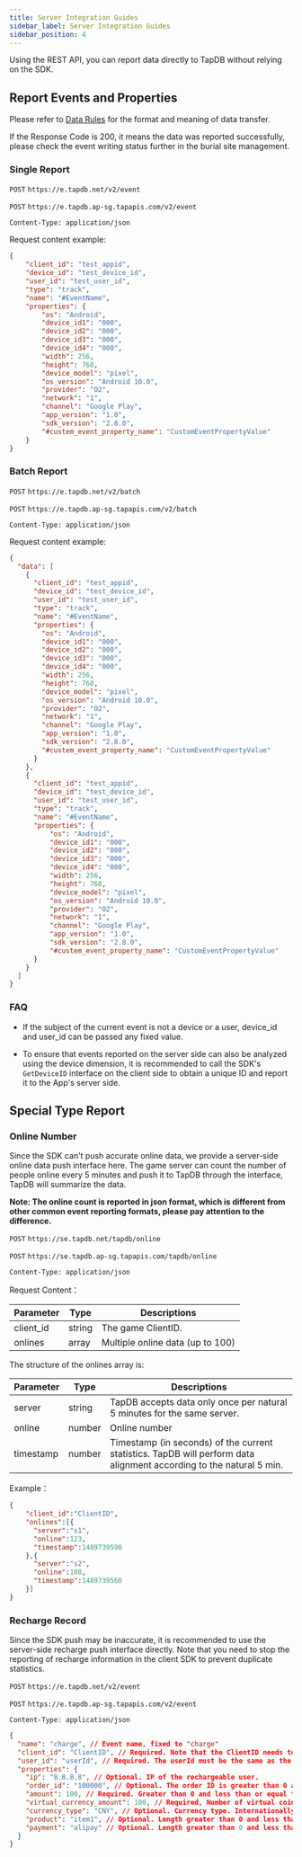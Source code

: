 ```yaml
---
title: Server Integration Guides
sidebar_label: Server Integration Guides
sidebar_position: 4
---
```



Using the REST API, you can report data directly to TapDB without relying on the SDK.

## Report Events and Properties

Please refer to [Data Rules](/sdk/tapdb/sdk/data-spec#数据规则) for the format and meaning of data transfer.

If the Response Code is 200, it means the data was reported successfully, please check the event writing status further in the burial site management.

### Single Report

<Conditional region='cn'>

`POST` `https://e.tapdb.net/v2/event`

</Conditional>


<Conditional region='global'>

`POST` `https://e.tapdb.ap-sg.tapapis.com/v2/event`

</Conditional>

`Content-Type: application/json`

Request content example:

```json
{
    "client_id": "test_appid",
    "device_id": "test_device_id",
    "user_id": "test_user_id",
    "type": "track",
    "name": "#EventName",
    "properties": {
        "os": "Android",
        "device_id1": "000",
        "device_id2": "000",
        "device_id3": "000",
        "device_id4": "000",
        "width": 256,
        "height": 768,
        "device_model": "pixel",
        "os_version": "Android 10.0",
        "provider": "O2",
        "network": "1",
        "channel": "Google Play",
        "app_version": "1.0",
        "sdk_version": "2.8.0",
        "#custem_event_property_name": "CustomEventPropertyValue"
    }
}
```

### Batch Report

<Conditional region='cn'>

`POST` `https://e.tapdb.net/v2/batch`

</Conditional>

<Conditional region='global'>

`POST` `https://e.tapdb.ap-sg.tapapis.com/v2/batch`

</Conditional>

`Content-Type: application/json`

Request content example:

```json
{
  "data": [
    {
      "client_id": "test_appid",
      "device_id": "test_device_id",
      "user_id": "test_user_id",
      "type": "track",
      "name": "#EventName",
      "properties": {
        "os": "Android",
        "device_id1": "000",
        "device_id2": "000",
        "device_id3": "000",
        "device_id4": "000",
        "width": 256,
        "height": 768,
        "device_model": "pixel",
        "os_version": "Android 10.0",
        "provider": "O2",
        "network": "1",
        "channel": "Google Play",
        "app_version": "1.0",
        "sdk_version": "2.8.0",
        "#custem_event_property_name": "CustomEventPropertyValue"
      }
    },
    {
      "client_id": "test_appid",
      "device_id": "test_device_id",
      "user_id": "test_user_id",
      "type": "track",
      "name": "#EventName",
      "properties": {
          "os": "Android",
          "device_id1": "000",
          "device_id2": "000",
          "device_id3": "000",
          "device_id4": "000",
          "width": 256,
          "height": 768,
          "device_model": "pixel",
          "os_version": "Android 10.0",
          "provider": "O2",
          "network": "1",
          "channel": "Google Play",
          "app_version": "1.0",
          "sdk_version": "2.8.0",
          "#custem_event_property_name": "CustomEventPropertyValue"
      }
    }
  ]
}

```

### FAQ

- If the subject of the current event is not a device or a user, device_id and user_id can be passed any fixed value.

- To ensure that events reported on the server side can also be analyzed using the device dimension, it is recommended to call the SDK's `GetDeviceID` interface on the client side to obtain a unique ID and report it to the App's server side.

## Special Type Report

### Online Number

Since the SDK can't push accurate online data, we provide a server-side online data push interface here. The game server can count the number of people online every 5 minutes and push it to TapDB through the interface, TapDB will summarize the data.

**Note: The online count is reported in json format, which is different from other common event reporting formats, please pay attention to the difference.**

<Conditional region='cn'>

`POST` `https://se.tapdb.net/tapdb/online`

</Conditional>

<Conditional region='global'>

`POST` `https://se.tapdb.ap-sg.tapapis.com/tapdb/online`

</Conditional>

`Content-Type: application/json`

Request Content：

| Parameter | Type | Descriptions |
| --- | --- | --- |
| client_id | string | The game ClientID. |
| onlines | array | Multiple online data (up to 100) |
 
The structure of the onlines array is:

| Parameter | Type | Descriptions |
| --- | --- | --- |
| server | string | TapDB accepts data only once per natural 5 minutes for the same server. |
| online | number | Online number |
| timestamp | number | Timestamp (in seconds) of the current statistics. TapDB will perform data alignment according to the natural 5 min. |

Example：

```json
{
    "client_id":"ClientID",
    "onlines":[{
      "server":"s1",
      "online":123,
      "timestamp":1489739590
    },{
      "server":"s2",
      "online":188,
      "timestamp":1489739560
    }]
}
```

### Recharge Record

Since the SDK push may be inaccurate, it is recommended to use the server-side recharge push interface directly. Note that you need to stop the reporting of recharge information in the client SDK to prevent duplicate statistics.

<Conditional region='cn'>

`POST` `https://e.tapdb.net/v2/event`

</Conditional>

<Conditional region='global'>

`POST` `https://e.tapdb.ap-sg.tapapis.com/v2/event`

</Conditional>

`Content-Type: application/json`

```json
{
  "name": "charge", // Event name, fixed to "charge"
  "client_id": "ClientID", // Required. Note that the ClientID needs to be replaced with the game's ClientID.
  "user_id": "userId", // Required. The userId must be the same as the userId passed by the SDK's setUser interface, and the user must have been pushed through the SDK interface.
  "properties": {
    "ip": "8.8.8.8", // Optional. IP of the rechargeable user.
    "order_id": "100000", // Optional. The order ID is greater than 0 and less than or equal to 256.
    "amount": 100, // Required. Greater than 0 and less than or equal to 100000000000. recharge amount. Unit cents, i.e. whatever the currency, needs to be multiplied by 100.
    "virtual_currency_amount": 100, // Required, Number of virtual coins received, can be 0.
    "currency_type": "CNY", // Optional. Currency type. Internationally accepted three-letter expression, default CNY when empty.
    "product": "item1", // Optional. Length greater than 0 and less than or equal to 256. Product name.
    "payment": "alipay" // Optional. Length greater than 0 and less than or equal to 256. Recharge channel.
  }
}
```
